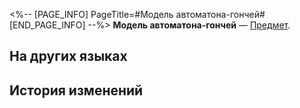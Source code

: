 <%-- [PAGE_INFO]
PageTitle=#Модель автоматона-гончей#
[END_PAGE_INFO] --%>
{{Предмет Инфобокс
|id          = 250020
|Изображение = Предмет Модель автоматона-гончей.png
|Тип         = 
|Инвентарь   = 
|Редкость    = 1
|Эффект      = 
|Описание    = 
}}
'''Модель автоматона-гончей''' — [[Предмет]].

==На других языках==
{{На других языках
|en   = Automaton Hound Model
|zhs  = 模型「自动机兵•战犬」
|zht  = 模型「自動機兵•戰犬」
|ja   = モデル「自動機兵・サバーカ」
|ko   = 모형 「자동 기갑병•워하운드」
|es   = Réplica de un Sabueso Autómata
|fr   = Modèle d'Automate chien
|ru   = Модель автоматона-гончей
|th   = โมเดล "Automaton Hound"
|vi   = Mô Hình "Cỗ Máy Tự Động - Chó Săn"
|de   = Modell eines Automaton-Hundes
|id   = Model "Automaton Hound"
|pt   = Modelo de Autômato Canino
}}

==История изменений==
{{История изменений|3.5}}